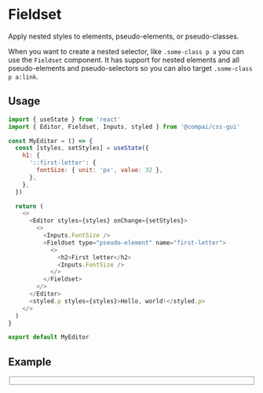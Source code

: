 
<Container>

# Fieldset

<FirstParagraph>
  Apply nested styles to elements, pseudo-elements, or pseudo-classes.
</FirstParagraph>

When you want to create a nested selector, like `.some-class p a` you can
use the `Fieldset` component. It has support for nested elements and
all pseudo-elements and pseudo-selectors so you can also target
`.some-class p a:link`.

## Usage

```js
import { useState } from 'react'
import { Editor, Fieldset, Inputs, styled } from '@compai/css-gui'

const MyEditor = () => {
  const [styles, setStyles] = useState({
    h1: {
      '::first-letter': {
        fontSize: { unit: 'px', value: 32 },
      },
    },
  })

  return (
    <>
      <Editor styles={styles} onChange={setStyles}>
        <>
          <Inputs.FontSize />
          <Fieldset type="pseudo-element" name="first-letter">
            <>
              <h2>First letter</h2>
              <Inputs.FontSize />
            </>
          </Fieldset>
        </>
      </Editor>
      <styled.p styles={styles}>Hello, world!</styled.p>
    </>
  )
}

export default MyEditor
```

## Example

<Fieldset />

</Container>
